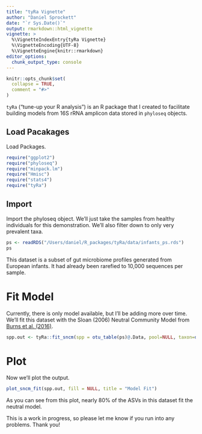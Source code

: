 ```yaml
---
title: "tyRa Vignette"
author: "Daniel Sprockett"
date: "`r Sys.Date()`"
output: rmarkdown::html_vignette
vignette: >
  %\VignetteIndexEntry{tyRa Vignette}
  %\VignetteEncoding{UTF-8}
  %\VignetteEngine{knitr::rmarkdown}
editor_options: 
  chunk_output_type: console
---
```


```r
knitr::opts_chunk$set(
  collapse = TRUE,
  comment = "#>"
)
```

`tyRa` ("tune-up your R analysis") is an R package that I created to facilitate building models from 16S rRNA amplicon data stored in `phyloseq` objects. 

## Load Pacakages

Load Packages.

```r

require("ggplot2")
require("phyloseq")
require("minpack.lm")
require("Hmisc")
require("stats4")
require("tyRa")

```

## Import

Import the phyloseq object. We'll just take the samples from healthy individuals  for this demonstration. We'll also filter down to only very prevalent taxa. 

```r

ps <- readRDS("/Users/daniel/R_packages/tyRa/data/infants_ps.rds")
ps

```

This dataset is a subset of gut microbiome profiles generated from European infants. It had already been rarefied to 10,000 sequences per sample. 

# Fit Model

Currently, there is only model available, but I'll be adding more over time. We'll fit this dataset with the Sloan (2006) Neutral Community Model from [Burns et al. (2016)](https://www.nature.com/articles/ismej2015142).

```r

spp.out <- tyRa::fit_sncm(spp = otu_table(ps)@.Data, pool=NULL, taxon=data.frame(tax_table(ps)))

```

# Plot

Now we'll plot the output.

```r

plot_sncm_fit(spp.out, fill = NULL, title = "Model Fit")

```

As you can see from this plot, nearly 80% of the ASVs in this dataset fit the neutral model. 

This is a work in progress, so please let me know if you run into any problems. Thank you!
